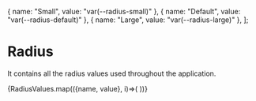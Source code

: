 
<Meta title="Design System/Radius" />

  { name: "Small", value: "var(--radius-small)" },
  { name: "Default", value: "var(--radius-default)" },
  { name: "Large", value: "var(--radius-large)" },
];

# Radius

It contains all the radius values used throughout the application.

<Canvas>

<Radius>
{RadiusValues.map(({name, value}, i)=>(
    <Radius.Item name={name} value={value} />
))}

</Radius>

</Canvas>
